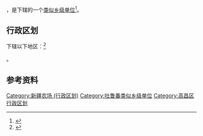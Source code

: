 {{中国乡级行政区|65/21/01/401/000}}

'''{{PAGENAMEBASE}}'''，是{{PRC admin/fullname|65/21/01/401/000|3}}下辖的一个[[类似乡级单位|类似乡级单位]]<ref>{{PRC admin/ref sgc|{{PRC admin/parent|65/21/01/401/000}}}}</ref>。

== 行政区划 ==

{{PAGENAMEBASE}}下辖以下地区：<ref>{{PRC admin/ref sgc|65/21/01/401/000}}</ref>

{{PRC admin/children|65/21/01/401/000}}。

== 参考资料 ==

{{reflist}}

{{新疆维吾尔自治区吐鲁番地区吐鲁番市行政区划}}
{{新疆行政区划小作品}}
[[Category:新疆农场_(行政区划)|Category:新疆农场 (行政区划)]]
[[Category:吐鲁番类似乡级单位|Category:吐鲁番类似乡级单位]]
[[Category:高昌区行政区划|Category:高昌区行政区划]]